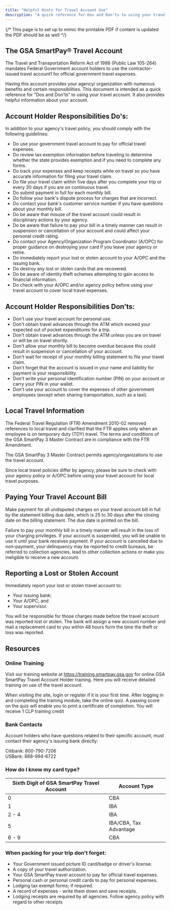 ```yaml
---
title: "Helpful Hints for Travel Account Use"
description: "A quick reference for Dos and Don'ts to using your travel account"
---
```

{/* This page is to set up to mimic the printable PDF if content is updated the PDF should be as well  */}

<LinkButton link="files/travel-account-helpful-hints.pdf" text="Printable Version [PDF, 14 pages]" />


## The GSA SmartPay® Travel Account

The Travel and Transportation Reform Act of 1998 (Public Law 105-264) mandates Federal Government account holders to use the contractor-issued travel account1 for official government travel expenses. 

Having this account provides your agency/ organization with numerous benefits and certain responsibilities. This document is intended as a quick reference for “Dos and Don'ts” to using your travel account. It also provides helpful information about your account.

## Account Holder Responsibilities Do's:

In addition to your agency's travel policy, you should comply with the following guidelines: 
 - Do use your government travel account to pay for official travel expenses. 
 - Do review tax exemption information before traveling to determine whether the state provides exemption and if you need to complete any forms. 
 - Do track your expenses and keep receipts while on travel so you have accurate information for filing your travel claim. 
 - Do file your travel claim within five days after you complete your trip or every 30 days if you are on continuous travel. 
 - Do submit payment in full for each monthly bill. 
 - Do follow your bank's dispute process for charges that are incorrect. 
 - Do contact your bank's customer service number if you have questions about your monthly bill. 
 - Do be aware that misuse of the travel account could result in disciplinary actions by your agency. 
 - Do be aware that failure to pay your bill in a timely manner can result in suspension or cancellation of your account and could affect your personal credit rating. 
 - Do contact your Agency/Organization Program Coordinator (A/OPC) for proper guidance on destroying your card if you leave your agency or retire. 
 - Do immediately report your lost or stolen account to your A/OPC and the issuing bank. 
 - Do destroy any lost or stolen cards that are recovered. 
 - Do be aware of identity theft schemes attempting to gain access to financial information. 
 - Do check with your A/OPC and/or agency policy before using your travel account to cover local travel expenses.

## Account Holder Responsibilities Don'ts:
 - Don't use your travel account for personal use.
 - Don't obtain travel advances through the ATM which exceed your expected out of pocket expenditures for a trip.
 - Don't obtain travel advances through the ATM unless you are on travel or will be on travel shortly.
 - Don't allow your monthly bill to become overdue because this could result in suspension or cancellation of your account.
 - Don't wait for receipt of your monthly billing statement to file your travel claim.
 - Don't forget that the account is issued in your name and liability for payment is your responsibility.
 - Don't write your personal identification number (PIN) on your account or carry your PIN in your wallet.
 - Don't use your account to cover the expenses of other government employees (except when sharing transportation, such as a taxi).


## Local Travel Information
The Federal Travel Regulation (FTR) Amendment 2010-02 removed references to local travel and clarified that the FTR applies only when an employee is on temporary duty (TDY) travel. The terms and conditions of the GSA SmartPay 3 Master Contract are in compliance with the FTR Amendment. 

The GSA SmartPay 3 Master Contract permits agency/organizations to use the travel account. 

Since local travel policies differ by agency, please be sure to check with your agency policy or A/OPC before using your travel account for local travel purposes.

## Paying Your Travel Account Bill
Make payment for all undisputed charges on your travel account bill in full by the statement billing due date, which is 25 to 30 days after the closing date on the billing statement. The due date is printed on the bill.

Failure to pay your monthly bill in a timely manner will result in the loss of your charging privileges. If your account is suspended, you will be unable to use it until your bank receives payment. If your account is cancelled due to non-payment, your delinquency may be reported to credit bureaus, be referred to collection agencies, lead to other collection actions or make you ineligible to receive a new account.

## Reporting a Lost or Stolen Account
Immediately report your lost or stolen travel account to:
 
- Your issuing bank;
- Your A/OPC; and
- Your supervisor.

You will be responsible for those charges made before the travel account was reported lost or stolen. The bank will assign a new account number and mail a replacement card to you within 48 hours form the time the theft or loss was reported.

## Resources
### Online Training 
Visit our training website at https://training.smartpay.gsa.gov for online GSA SmartPay Travel Account Holder training. Here you will receive detailed training on use of the travel account. 

When visiting the site, login or register if it is your first time. After logging in and completing the training module, take the online quiz. A passing score on the quiz will enable you to print a certificate of completion. You will receive 1 CLP training credit

### Bank Contacts 
Account holders who have questions related to their specific account, must contact their agency's issuing bank directly:

Citibank: 800-790-7206 <br />
USBank: 888-994-6722

### How do I know my card type?
| Sixth Digit of GSA SmartPay Travel Account | Account Type               |
|--------------------------------------------|----------------------------|
| 0                                          | CBA                        |
| 1                                          | IBA                        |
| 2 - 4                                      | IBA                        |
| 5                                          | IBA/CBA, Tax Advantage     |
| 6 - 9                                      | CBA                        |

### When packing for your trip don't forget:
- Your Government issued picture ID card/badge or driver's license.
- A copy of your travel authorization.
- Your GSA SmartPay travel account to pay for official travel expenses. 
- Personal cash or personal credit cards to pay for personal expenses.
- Lodging tax exempt forms; if required.
- A record of expenses - write them down and save receipts.
- Lodging receipts are required by all agencies. Follow agency policy with regard to other receipts